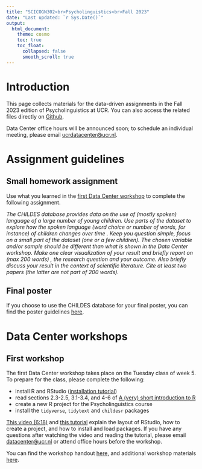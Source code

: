 ```yaml
---
title: "SCICOGN302<br>Psycholinguistics<br>Fall 2023"
date: "Last updated: `r Sys.Date()`"
output: 
  html_document:
    theme: cosmo
    toc: true
    toc_float:
      collapsed: false
      smooth_scroll: true
---
```


# Introduction

This page collects materials for the data-driven assignments in the Fall 2023 edition of Psycholinguistics at UCR.
You can also access the related files directly on [Github](https://github.com/ucrdatacenter/projects).

Data Center office hours will be announced soon; to schedule an individual meeting, please email [ucrdatacenter@ucr.nl](mailto:ucrdatacenter@ucr.nl).

# Assignment guidelines

## Small homework assignment

Use what you learned in the [first Data Center workshop](SCICOGN302/workshop1) to complete the following assignment.

*The CHILDES database provides data on the use of (mostly spoken) language of a large number of young children. Use parts of the dataset to explore how the spoken language (word choice or number of words, for instance) of children changes over time . Keep you question simple, focus on a small part of the dataset (one or a few children). The chosen variable and/or sample should be different than what is shown in the Data Center workshop. Make one clear visualization of your result and briefly report on (max 200 words) , the research question and your outcome. Also briefly discuss your result in the context of scientific literature. Cite at least two papers (the latter are not part of 200 words).*

## Final poster

If you choose to use the CHILDES database for your final poster, you can find the poster guidelines [here](SCICOGN302/poster_guidelines).

# Data Center workshops

## First workshop

The first Data Center workshop takes place on the Tuesday class of week 5.
To prepare for the class, please complete the following:

* install R and RStudio ([installation tutorial](https://ucrdatacenter.github.io/tutorial/r_install.html))
* read sections 2.3-2.5, 3.1-3.4, and 4-6 of [A (very) short introduction to R](https://github.com/ClaudiaBrauer/A-very-short-introduction-to-R/blob/master/documents/A%20(very)%20short%20introduction%20to%20R.pdf)
* create a new R project for the Psycholinguistics course 
* install the `tidyverse`, `tidytext` and `childesr` packages

[This video (6:18)](https://vimeo.com/860596815/4a202dd077?share=copy) and [this tutorial](https://ucrdatacenter.github.io/tutorial/r_basics.html) explain the layout of RStudio, how to create a project, and how to install and load packages.
If you have any questions after watching the video and reading the tutorial, please email [datacenter@ucr.nl](mailto:datacenter@ucr.nl) or attend office hours before the workshop.

You can find the workshop handout [here](SCICOGN302/workshop1), and additional workshop materials [here](SCICOGN302/workshop1extra).
